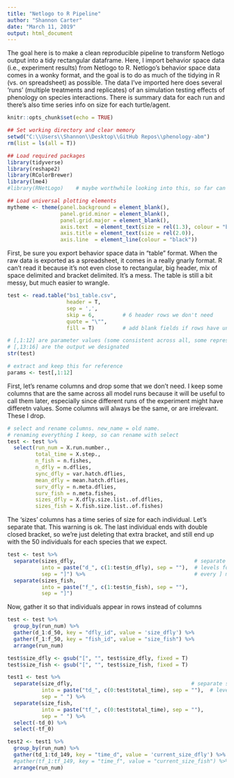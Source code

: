 ```yaml
---
title: "Netlogo to R Pipeline"
author: "Shannon Carter"
date: "March 11, 2019"
output: html_document
---
```


The goal here is to make a clean reproducible pipeline to transform Netlogo output into a tidy rectangular dataframe. Here, I import behavior space data (i.e., experiment results) from Netlogo to R. Netlogo's behavior space data comes in a wonky format, and the goal is to do as much of the tidying in R (vs. on spreadsheet) as possible. The data I've imported here does several 'runs' (multiple treatments and replicates) of an simulation testing effects of phenology on species interactions. There is summary data for each run and there's also time series info on size for each turtle/agent.

```r
knitr::opts_chunk$set(echo = TRUE)

## Set working directory and clear memory
setwd("C:\\Users\\Shannon\\Desktop\\GitHub Repos\\phenology-abm")
rm(list = ls(all = T))

## Load required packages
library(tidyverse)
library(reshape2)
library(RColorBrewer)
library(lme4)
#library(RNetLogo)    # maybe worthwhile looking into this, so far can't figure it out

## Load universal plotting elements
mytheme <- theme(panel.background = element_blank(),
                 panel.grid.minor = element_blank(), 
                 panel.grid.major = element_blank(),
                 axis.text  = element_text(size = rel(1.3), colour = "black"),
                 axis.title = element_text(size = rel(2.0)),
                 axis.line  = element_line(colour = "black"))

```

First, be sure you export behavior space data in "table" format. When the raw data is exported as a spreadsheet, it comes in a really gnarly format. R can't read it because it's not even close to rectangular, big header, mix of space delimited and bracket delimited. It's a mess. The table is still a bit messy, but much easier to wrangle.

```r

test <- read.table("bs1_table.csv",
                   header = T,
                   sep = ',',
                   skip = 6,         # 6 header rows we don't need
                   quote = "\"",
                   fill = T)         # add blank fields if rows have unequal length

# [,1:12] are parameter values (some consistent across all, some representing trts)
# [,13:16] are the output we designated
str(test)  

# extract and keep this for reference
params <- test[,1:12]

```

First, let's rename columns and drop some that we don't need. I keep some columns that are the same across all model runs because it will be useful to call them later, especially since different runs of the experiment might have differetn values. Some columns will always be the same, or are irrelevant. These I drop. 
```r
# select and rename columns. new_name = old name. 
# renaming everything I keep, so can rename with select
test <- test %>% 
  select(run_num = X.run.number.,
         total_time = X.step.,
         n_fish = n.fishes,
         n_dfly = n.dflies,
         sync_dfly = var.hatch.dflies,   
         mean_dfly = mean.hatch.dflies, 
         surv_dfly = n.meta.dflies, 
         surv_fish = n.meta.fishes, 
         sizes_dfly = X.dfly.size.list..of.dflies, 
         sizes_fish = X.fish.size.list..of.fishes)
```

The 'sizes' columns has a time series of size for each individual. Let's separate that. This warning is ok. The last individual ends with double closed bracket, so we're just deleting that extra bracket, and still end up with the 50 individuals for each species that we expect.
```r
test <- test %>% 
  separate(sizes_dfly,                                      # separate sizes_dfly
           into = paste("d_", c(1:test$n_dfly), sep = ""),  # levels for new var
           sep = "]") %>%                                   # every ] marks a new ind
  separate(sizes_fish, 
           into = paste("f_", c(1:test$n_fish), sep = ""), 
           sep = "]")
```

Now, gather it so that individuals appear in rows instead of columns
```r
test <- test %>%
  group_by(run_num) %>% 
  gather(d_1:d_50, key = "dfly_id", value = 'size_dfly') %>% 
  gather(f_1:f_50, key = "fish_id", value = "size_fish") %>% 
  arrange(run_num)
```

```r
test$size_dfly <- gsub("[", "", test$size_dfly, fixed = T)
test$size_fish <- gsub("[", "", test$size_fish, fixed = T)
```

```r
test1 <- test %>% 
  separate(size_dfly,                                      # separate size_dfly
           into = paste("td_", c(0:test$total_time), sep = ""),  # levels for new var
           sep = " ") %>% 
  separate(size_fish,
           into = paste("tf_", c(0:test$total_time), sep = ""),
           sep = " ") %>%
  select(-td_0) %>% 
  select(-tf_0)

test2 <- test1 %>% 
  group_by(run_num) %>% 
  gather(td_1:td_149, key = "time_d", value = 'current_size_dfly') %>% 
  #gather(tf_1:tf_149, key = "time_f", value = "current_size_fish") %>% 
  arrange(run_num)

```
